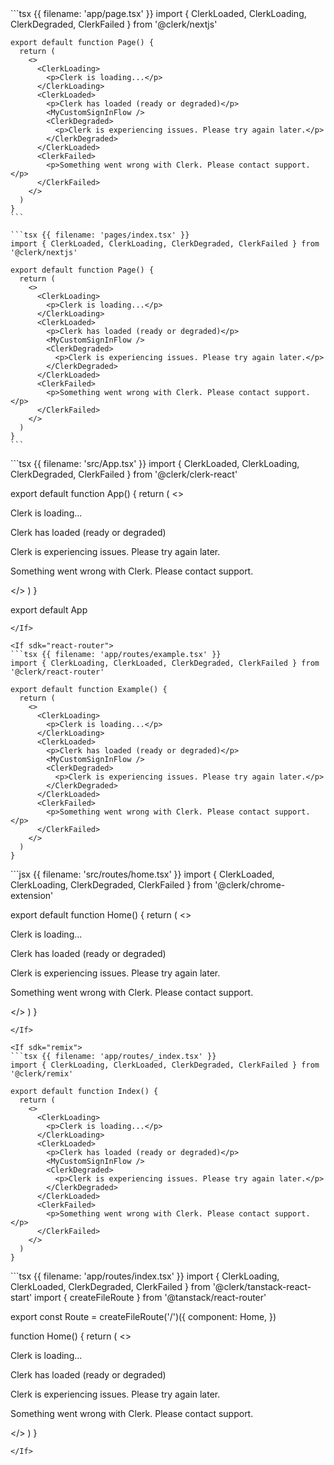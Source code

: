 <If sdk="nextjs">
  <CodeBlockTabs options={["App Router", "Pages Router"]}>
    ```tsx {{ filename: 'app/page.tsx' }}
    import { ClerkLoaded, ClerkLoading, ClerkDegraded, ClerkFailed } from '@clerk/nextjs'

    export default function Page() {
      return (
        <>
          <ClerkLoading>
            <p>Clerk is loading...</p>
          </ClerkLoading>
          <ClerkLoaded>
            <p>Clerk has loaded (ready or degraded)</p>
            <MyCustomSignInFlow />
            <ClerkDegraded>
              <p>Clerk is experiencing issues. Please try again later.</p>
            </ClerkDegraded>
          </ClerkLoaded>
          <ClerkFailed>
            <p>Something went wrong with Clerk. Please contact support.</p>
          </ClerkFailed>
        </>
      )
    }
    ```

    ```tsx {{ filename: 'pages/index.tsx' }}
    import { ClerkLoaded, ClerkLoading, ClerkDegraded, ClerkFailed } from '@clerk/nextjs'

    export default function Page() {
      return (
        <>
          <ClerkLoading>
            <p>Clerk is loading...</p>
          </ClerkLoading>
          <ClerkLoaded>
            <p>Clerk has loaded (ready or degraded)</p>
            <MyCustomSignInFlow />
            <ClerkDegraded>
              <p>Clerk is experiencing issues. Please try again later.</p>
            </ClerkDegraded>
          </ClerkLoaded>
          <ClerkFailed>
            <p>Something went wrong with Clerk. Please contact support.</p>
          </ClerkFailed>
        </>
      )
    }
    ```
  </CodeBlockTabs>
</If>

<If sdk="react">
  ```tsx {{ filename: 'src/App.tsx' }}
  import { ClerkLoaded, ClerkLoading, ClerkDegraded, ClerkFailed } from '@clerk/clerk-react'

  export default function App() {
    return (
      <>
        <ClerkLoading>
          <p>Clerk is loading...</p>
        </ClerkLoading>
        <ClerkLoaded>
          <p>Clerk has loaded (ready or degraded)</p>
          <MyCustomSignInFlow />
          <ClerkDegraded>
            <p>Clerk is experiencing issues. Please try again later.</p>
          </ClerkDegraded>
        </ClerkLoaded>
        <ClerkFailed>
          <p>Something went wrong with Clerk. Please contact support.</p>
        </ClerkFailed>
      </>
    )
  }

  export default App
  ```
</If>

<If sdk="react-router">
  ```tsx {{ filename: 'app/routes/example.tsx' }}
  import { ClerkLoading, ClerkLoaded, ClerkDegraded, ClerkFailed } from '@clerk/react-router'

  export default function Example() {
    return (
      <>
        <ClerkLoading>
          <p>Clerk is loading...</p>
        </ClerkLoading>
        <ClerkLoaded>
          <p>Clerk has loaded (ready or degraded)</p>
          <MyCustomSignInFlow />
          <ClerkDegraded>
            <p>Clerk is experiencing issues. Please try again later.</p>
          </ClerkDegraded>
        </ClerkLoaded>
        <ClerkFailed>
          <p>Something went wrong with Clerk. Please contact support.</p>
        </ClerkFailed>
      </>
    )
  }
  ```
</If>

<If sdk="chrome-extension">
  ```jsx {{ filename: 'src/routes/home.tsx' }}
  import { ClerkLoaded, ClerkLoading, ClerkDegraded, ClerkFailed } from '@clerk/chrome-extension'

  export default function Home() {
    return (
      <>
        <ClerkLoading>
          <p>Clerk is loading...</p>
        </ClerkLoading>
        <ClerkLoaded>
          <p>Clerk has loaded (ready or degraded)</p>
          <MyCustomSignInFlow />
          <ClerkDegraded>
            <p>Clerk is experiencing issues. Please try again later.</p>
          </ClerkDegraded>
        </ClerkLoaded>
        <ClerkFailed>
          <p>Something went wrong with Clerk. Please contact support.</p>
        </ClerkFailed>
      </>
    )
  }
  ```
</If>

<If sdk="remix">
  ```tsx {{ filename: 'app/routes/_index.tsx' }}
  import { ClerkLoading, ClerkLoaded, ClerkDegraded, ClerkFailed } from '@clerk/remix'

  export default function Index() {
    return (
      <>
        <ClerkLoading>
          <p>Clerk is loading...</p>
        </ClerkLoading>
        <ClerkLoaded>
          <p>Clerk has loaded (ready or degraded)</p>
          <MyCustomSignInFlow />
          <ClerkDegraded>
            <p>Clerk is experiencing issues. Please try again later.</p>
          </ClerkDegraded>
        </ClerkLoaded>
        <ClerkFailed>
          <p>Something went wrong with Clerk. Please contact support.</p>
        </ClerkFailed>
      </>
    )
  }
  ```
</If>

<If sdk="tanstack-react-start">
  ```tsx {{ filename: 'app/routes/index.tsx' }}
  import { ClerkLoading, ClerkLoaded, ClerkDegraded, ClerkFailed } from '@clerk/tanstack-react-start'
  import { createFileRoute } from '@tanstack/react-router'

  export const Route = createFileRoute('/')({
    component: Home,
  })

  function Home() {
    return (
      <>
        <ClerkLoading>
          <p>Clerk is loading...</p>
        </ClerkLoading>
        <ClerkLoaded>
          <p>Clerk has loaded (ready or degraded)</p>
          <MyCustomSignInFlow />
          <ClerkDegraded>
            <p>Clerk is experiencing issues. Please try again later.</p>
          </ClerkDegraded>
        </ClerkLoaded>
        <ClerkFailed>
          <p>Something went wrong with Clerk. Please contact support.</p>
        </ClerkFailed>
      </>
    )
  }
  ```
</If>
